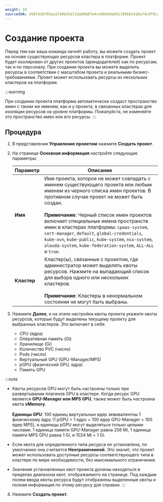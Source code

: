 ```yaml
---
weight: 10
sourceSHA: 4507430795aa1f40b43a71da99687e4c4d0eb9e641198b62416e74c0f9ca8663
---
```


# Создание проекта

Перед тем как ваша команда начнёт работу, вы можете создать проект на основе существующих ресурсов кластера в платформе. Проект будет изолирован от других проектов (арендодателей) как по ресурсам, так и по персоналу. При создании проекта вы можете выделить ресурсы в соответствии с масштабом проекта и реальными бизнес-требованиями. Проект может использовать ресурсы из нескольких кластеров на платформе.

:::warning

При создании проекта платформа автоматически создаст пространство имен с таким же именем, как и у проекта, в связанных кластерах для изоляции ресурсов на уровне платформы. Пожалуйста, не изменяйте это пространство имен или его ресурсы.
:::

## Процедура

1. В представлении **Управление проектом** нажмите **Создать проект**.

2. На странице **Основная информация** настройте следующие параметры:

   | Параметр    | Описание                                                                                                                                                                                                                                                                                                                                                                                                                                                             |
   | ----------- | ----------------------------------------------------------------------------------------------------------------------------------------------------------------------------------------------------------------------------------------------------------------------------------------------------------------------------------------------------------------------------------------------------------------------------------------------------------------------- |
   | **Имя**     | Имя проекта, которое не может совпадать с именем существующего проекта или любым именем из черного списка имен проектов. В противном случае проект не может быть создан.<br /><br />**Примечание**: Черный список имен проектов включает специальные имена пространств имен в кластерах платформы: `cpaas-system`, `cert-manager`, `default`, `global-credentials`, `kube-ovn`, `kube-public`, `kube-system`, `nsx-system`, `alauda-system`, `kube-federation-system`, `ALL-ALL` и `true`. |
   | **Кластер** | Кластер(ы), связанные с проектом, где администратор может выделять квоты ресурсов. Нажмите на выпадающий список для выбора одного или нескольких кластеров.<br /><br />**Примечание**: Кластеры в ненормальном состоянии не могут быть выбраны.                                                                                                                                                                                                                                 |

3. Нажмите **Далее**, и на этапе настройки квоты проекта укажите квоты ресурсов, которые будут выделены текущему проекту для выбранных кластеров. Это включает в себя:
   - CPU (ядра)
   - Оперативная память (Gi)
   - Хранилище (Gi)
   - Количество PVC (число)
   - Pods (число)
   - Виртуальный GPU (GPU-Manager/MPS)
   - pGPU (физический GPU, ядра)
   - Память GPU

:::note

- Квоты ресурсов GPU могут быть настроены только при развертывании плагинов GPU в кластере. Когда ресурс GPU является **GPU-Manager или MPS GPU**, также может быть настроена квота **vMemory**.<br /><br />**Единицы GPU**: 100 единиц виртуальных ядер эквивалентны 1 физическому ядру (1 pGPU = 1 ядро = 100 ядер GPU-Manager = 100 ядер MPS), и единицы pGPU могут выделяться только целыми числами. 1 единица памяти GPU-Manager равна 256 Mi, 1 единица памяти MPS GPU равна 1 Gi, и 1024 Mi = 1 Gi.

- Если квота для определенного типа ресурса не установлена, по умолчанию она считается **Неограниченной**. Это значит, что проект может использовать доступные ресурсы соответствующего типа в кластере по мере необходимости, без максимального ограничения.

- Значения установленных квот проекта должны находиться в пределах диапазона квот, отображаемого на странице. Под каждым полем ввода квоты ресурса будут отображены выделенные квоты и полная информация по этому ресурсу для справки.
  :::

4. Нажмите **Создать проект**.
